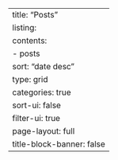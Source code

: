 ---
title: "Posts"
listing:
  contents:
    - posts
  sort: "date desc"
  type: grid
  categories: true
  sort-ui: false
  filter-ui: true
page-layout: full
title-block-banner: false
---